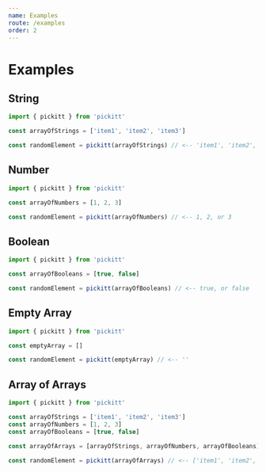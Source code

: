 ```yaml
---
name: Examples
route: /examples
order: 2
---
```


# Examples

## String

```js
import { pickitt } from 'pickitt'

const arrayOfStrings = ['item1', 'item2', 'item3']

const randomElement = pickitt(arrayOfStrings) // <-- 'item1', 'item2', or 'item3'
```

## Number

```js
import { pickitt } from 'pickitt'

const arrayOfNumbers = [1, 2, 3]

const randomElement = pickitt(arrayOfNumbers) // <-- 1, 2, or 3
```

## Boolean

```js
import { pickitt } from 'pickitt'

const arrayOfBooleans = [true, false]

const randomElement = pickitt(arrayOfBooleans) // <-- true, or false
```

## Empty Array

```js
import { pickitt } from 'pickitt'

const emptyArray = []

const randomElement = pickitt(emptyArray) // <-- ''
```

## Array of Arrays

```js
import { pickitt } from 'pickitt'

const arrayOfStrings = ['item1', 'item2', 'item3']
const arrayOfNumbers = [1, 2, 3]
const arrayOfBooleans = [true, false]

const arrayOfArrays = [arrayOfStrings, arrayOfNumbers, arrayOfBooleans]

const randomElement = pickitt(arrayOfArrays) // <-- ['item1', 'item2', 'item3'], [1, 2, 3], or [true, false]
```
